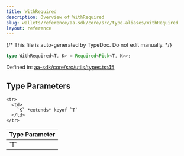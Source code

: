 ```yaml
---
title: WithRequired
description: Overview of WithRequired
slug: wallets/reference/aa-sdk/core/src/type-aliases/WithRequired
layout: reference
---
```


{/* This file is auto-generated by TypeDoc. Do not edit manually. */}

```ts
type WithRequired<T, K> = Required<Pick<T, K>>;
```

Defined in: [aa-sdk/core/src/utils/types.ts:45](https://github.com/alchemyplatform/aa-sdk/blob/08ef11b1fc98663df6a97fa93722c7f14b33f1cc/aa-sdk/core/src/utils/types.ts#L45)

## Type Parameters

<table>
  <thead>
    <tr>
      <th align="left">Type Parameter</th>
    </tr>
  </thead>

  <tbody>
    <tr>
      <td>
        `T`
      </td>
    </tr>

    <tr>
      <td>
        `K` *extends* keyof `T`
      </td>
    </tr>

  </tbody>
</table>
